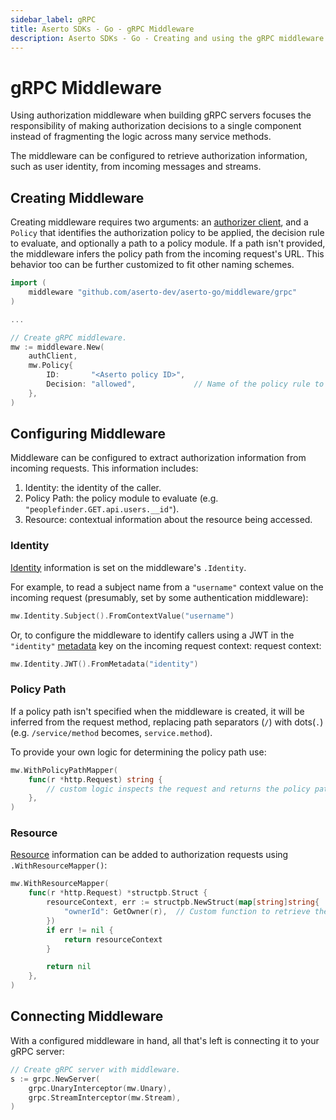 ```yaml
---
sidebar_label: gRPC
title: Aserto SDKs - Go - gRPC Middleware
description: Aserto SDKs - Go - Creating and using the gRPC middleware
---
```


# gRPC Middleware

Using authorization middleware when building gRPC servers focuses the responsibility of making authorization decisions
to a single component instead of fragmenting the logic across many service methods.

The middleware can be configured to retrieve authorization information, such as user identity, from incoming messages
and streams.

## Creating Middleware

Creating middleware requires two arguments: an [authorizer client](/docs/software-development-kits/go/authorizer),
and a `Policy` that identifies the authorization policy to be applied, the decision rule to evaluate, and optionally a
path to a policy module. If a path isn't provided, the middleware infers the policy path from the incoming
request's URL. This behavior too can be further customized to fit other naming schemes.

```go
import (
    middleware "github.com/aserto-dev/aserto-go/middleware/grpc"
)

...

// Create gRPC middleware.
mw := middleware.New(
    authClient,
    mw.Policy{
        ID:       "<Aserto policy ID>",
        Decision: "allowed",             // Name of the policy rule to evaluate.
    },
)
```

## Configuring Middleware

Middleware can be configured to extract authorization information from incoming requests. This information includes:

1. Identity: the identity of the caller.
2. Policy Path: the policy module to evaluate (e.g. `"peoplefinder.GET.api.users.__id"`).
3. Resource: contextual information about the resource being accessed.

### Identity

[Identity](/docs/authorizer-guide/identity-context) information is set on the middleware's `.Identity`.

For example, to read a subject name from a `"username"` context value on the incoming request (presumably, set by some
authentication middleware):

```go
mw.Identity.Subject().FromContextValue("username")
```

Or, to configure the middleware to identify callers using a JWT in the `"identity"`
[metadata](https://pkg.go.dev/google.golang.org/grpc/metadata) key on the incoming request context:
request context:

```go
mw.Identity.JWT().FromMetadata("identity")
```

### Policy Path

If a policy path isn't specified when the middleware is created, it will be inferred from the request method,
replacing path separators (`/`) with dots(`.`) (e.g. `/service/method` becomes, `service.method`).

To provide your own logic for determining the policy path use:

```go
mw.WithPolicyPathMapper(
    func(r *http.Request) string {
        // custom logic inspects the request and returns the policy path.
    },
)
```

### Resource

[Resource](/docs/authorizer-guide/resource-context) information can be added to authorization requests using
`.WithResourceMapper()`:

```go
mw.WithResourceMapper(
    func(r *http.Request) *structpb.Struct {
        resourceContext, err := structpb.NewStruct(map[string]string{
            "ownerId": GetOwner(r),  // Custom function to retrieve the owner of the resource being accessed.
        })
        if err != nil {
            return resourceContext
        }

        return nil
    },
)
```

## Connecting Middleware

With a configured middleware in hand, all that's left is connecting it to your gRPC server:

```go
// Create gRPC server with middleware.
s := grpc.NewServer(
    grpc.UnaryInterceptor(mw.Unary),
    grpc.StreamInterceptor(mw.Stream),
)
```
